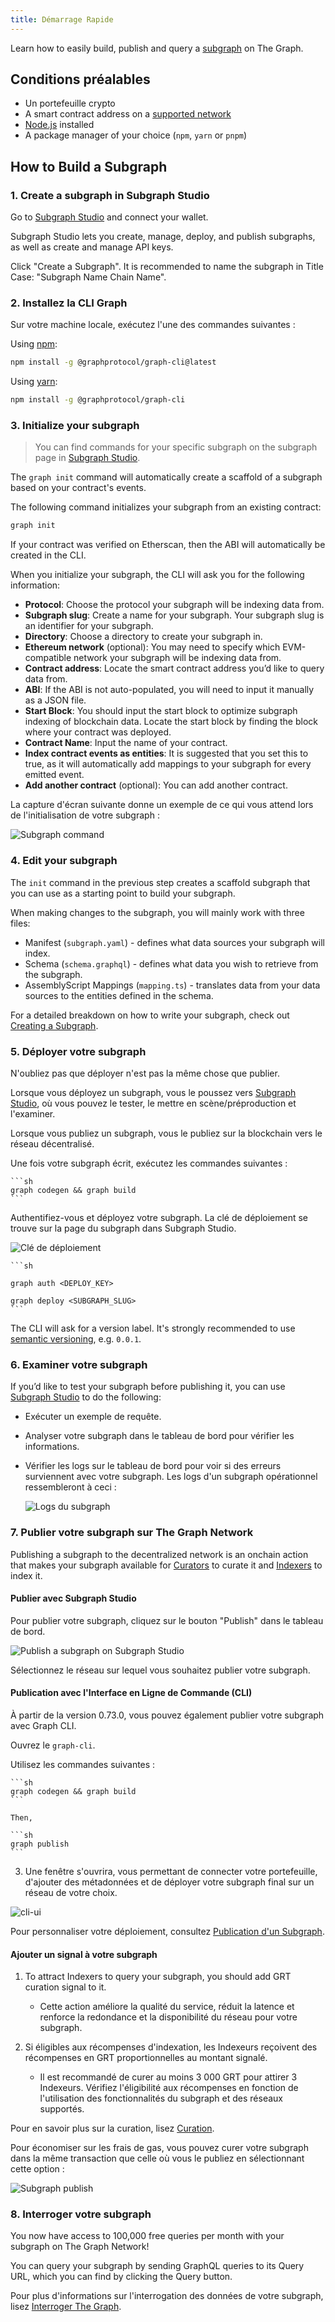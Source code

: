 ```yaml
---
title: Démarrage Rapide
---
```


Learn how to easily build, publish and query a [subgraph](/developing/developer-faqs/#1-what-is-a-subgraph) on The Graph.

## Conditions préalables

- Un portefeuille crypto
- A smart contract address on a [supported network](/developing/supported-networks/)
- [Node.js](https://nodejs.org/) installed
- A package manager of your choice (`npm`, `yarn` or `pnpm`)

## How to Build a Subgraph

### 1. Create a subgraph in Subgraph Studio

Go to [Subgraph Studio](https://thegraph.com/studio/) and connect your wallet.

Subgraph Studio lets you create, manage, deploy, and publish subgraphs, as well as create and manage API keys.

Click "Create a Subgraph". It is recommended to name the subgraph in Title Case: "Subgraph Name Chain Name".

### 2. Installez la CLI Graph

Sur votre machine locale, exécutez l'une des commandes suivantes :

Using [npm](https://www.npmjs.com/):

```sh
npm install -g @graphprotocol/graph-cli@latest
```

Using [yarn](https://yarnpkg.com/):

```sh
npm install -g @graphprotocol/graph-cli
```

### 3. Initialize your subgraph

> You can find commands for your specific subgraph on the subgraph page in [Subgraph Studio](https://thegraph.com/studio/).

The `graph init` command will automatically create a scaffold of a subgraph based on your contract's events.

The following command initializes your subgraph from an existing contract:

```sh
graph init
```

If your contract was verified on Etherscan, then the ABI will automatically be created in the CLI.

When you initialize your subgraph, the CLI will ask you for the following information:

- **Protocol**: Choose the protocol your subgraph will be indexing data from.
- **Subgraph slug**: Create a name for your subgraph. Your subgraph slug is an identifier for your subgraph.
- **Directory**: Choose a directory to create your subgraph in.
- **Ethereum network** (optional): You may need to specify which EVM-compatible network your subgraph will be indexing data from.
- **Contract address**: Locate the smart contract address you’d like to query data from.
- **ABI**: If the ABI is not auto-populated, you will need to input it manually as a JSON file.
- **Start Block**: You should input the start block to optimize subgraph indexing of blockchain data. Locate the start block by finding the block where your contract was deployed.
- **Contract Name**: Input the name of your contract.
- **Index contract events as entities**: It is suggested that you set this to true, as it will automatically add mappings to your subgraph for every emitted event.
- **Add another contract** (optional): You can add another contract.

La capture d'écran suivante donne un exemple de ce qui vous attend lors de l'initialisation de votre subgraph :

![Subgraph command](/img/CLI-Example.png)

### 4. Edit your subgraph

The `init` command in the previous step creates a scaffold subgraph that you can use as a starting point to build your subgraph.

When making changes to the subgraph, you will mainly work with three files:

- Manifest (`subgraph.yaml`) - defines what data sources your subgraph will index.
- Schema (`schema.graphql`) - defines what data you wish to retrieve from the subgraph.
- AssemblyScript Mappings (`mapping.ts`) - translates data from your data sources to the entities defined in the schema.

For a detailed breakdown on how to write your subgraph, check out [Creating a Subgraph](/developing/creating-a-subgraph/).

### 5. Déployer votre subgraph

N'oubliez pas que déployer n'est pas la même chose que publier.

Lorsque vous déployez un subgraph, vous le poussez vers [Subgraph Studio](https://thegraph.com/studio/), où vous pouvez le tester, le mettre en scène/préproduction et l'examiner.

Lorsque vous publiez un subgraph, vous le publiez sur la blockchain vers le réseau décentralisé.

Une fois votre subgraph écrit, exécutez les commandes suivantes :

````
```sh
graph codegen && graph build
```
````

Authentifiez-vous et déployez votre subgraph. La clé de déploiement se trouve sur la page du subgraph dans Subgraph Studio.

![Clé de déploiement](/img/subgraph-studio-deploy-key.jpg)

````
```sh

graph auth <DEPLOY_KEY>

graph deploy <SUBGRAPH_SLUG>
```
````

The CLI will ask for a version label. It's strongly recommended to use [semantic versioning](https://semver.org/), e.g. `0.0.1`.

### 6. Examiner votre subgraph

If you’d like to test your subgraph before publishing it, you can use [Subgraph Studio](https://thegraph.com/studio/) to do the following:

- Exécuter un exemple de requête.
- Analyser votre subgraph dans le tableau de bord pour vérifier les informations.
- Vérifier les logs sur le tableau de bord pour voir si des erreurs surviennent avec votre subgraph. Les logs d'un subgraph opérationnel ressembleront à ceci :

  ![Logs du subgraph](/img/subgraph-logs-image.png)

### 7. Publier votre subgraph sur The Graph Network⁠

Publishing a subgraph to the decentralized network is an onchain action that makes your subgraph available for [Curators](/network/curating/) to curate it and [Indexers](/network/indexing/) to index it.

#### Publier avec Subgraph Studio⁠

Pour publier votre subgraph, cliquez sur le bouton "Publish" dans le tableau de bord.

![Publish a subgraph on Subgraph Studio](/img/publish-sub-transfer.png)

Sélectionnez le réseau sur lequel vous souhaitez publier votre subgraph.

#### Publication avec l'Interface en Ligne de Commande (CLI)

À partir de la version 0.73.0, vous pouvez également publier votre subgraph avec Graph CLI.

Ouvrez le `graph-cli`.

Utilisez les commandes suivantes :

````
```sh
graph codegen && graph build
```

Then,

```sh
graph publish
```
````

3. Une fenêtre s'ouvrira, vous permettant de connecter votre portefeuille, d'ajouter des métadonnées et de déployer votre subgraph final sur un réseau de votre choix.

![cli-ui](/img/cli-ui.png)

Pour personnaliser votre déploiement, consultez [Publication d'un Subgraph](/publishing/publishing-a-subgraph/).

#### Ajouter un signal à votre subgraph⁠

1. To attract Indexers to query your subgraph, you should add GRT curation signal to it.

   - Cette action améliore la qualité du service, réduit la latence et renforce la redondance et la disponibilité du réseau pour votre subgraph.

2. Si éligibles aux récompenses d'indexation, les Indexeurs reçoivent des récompenses en GRT proportionnelles au montant signalé.

   - Il est recommandé de curer au moins 3 000 GRT pour attirer 3 Indexeurs. Vérifiez l'éligibilité aux récompenses en fonction de l'utilisation des fonctionnalités du subgraph et des réseaux supportés.

Pour en savoir plus sur la curation, lisez [Curation](/network/curating/).

Pour économiser sur les frais de gas, vous pouvez curer votre subgraph dans la même transaction que celle où vous le publiez en sélectionnant cette option :

![Subgraph publish](/img/studio-publish-modal.png)

### 8. Interroger votre subgraph

You now have access to 100,000 free queries per month with your subgraph on The Graph Network!

You can query your subgraph by sending GraphQL queries to its Query URL, which you can find by clicking the Query button.

Pour plus d'informations sur l'interrogation des données de votre subgraph, lisez [Interroger The Graph](/querying/querying-the-graph/).
